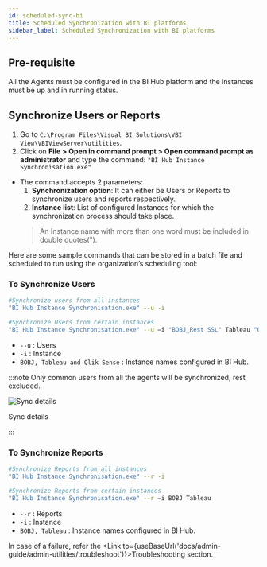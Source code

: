 ```yaml
---
id: scheduled-sync-bi
title: Scheduled Synchronization with BI platforms
sidebar_label: Scheduled Synchronization with BI platforms
---
```



## Pre-requisite

All the Agents must be configured in the BI Hub platform and the instances must be up and in running status.

## Synchronize Users or Reports

1. Go to `C:\Program Files\Visual BI Solutions\VBI View\VBIViewServer\utilities`.
2. Click on **File > Open in command prompt > Open command prompt as administrator** and type the command: `"BI Hub Instance Synchronisation.exe"`
 - The command accepts 2 parameters:
   1. **Synchronization option**: It can either be Users or Reports to synchronize users and reports respectively.
   1. **Instance list**: List of configured Instances for which the synchronization process should take place. 
   > An Instance name with more than one word must be included in double quotes(").

Here are some sample commands that can be stored in a batch file and scheduled to run using the organization’s scheduling tool:

### To Synchronize Users

```bash
#Synchronize users from all instances
"BI Hub Instance Synchronisation.exe" --u -i

#Synchronize Users from certain instances
"BI Hub Instance Synchronisation.exe" --u –i "BOBJ_Rest SSL" Tableau "QlikSense SSL"
```
- `--u` : Users
- `-i` : Instance
- `BOBJ, Tableau and Qlik Sense` : Instance names configured in BI Hub.

:::note
Only common users from all the agents will be synchronized, rest excluded.
  <div class="center">
    <Zoom>
      <img alt="Sync details" src={useBaseUrl('doc-images/admin-guide/admin-utilities/agents-users-sync.png')}/>
    </Zoom>
    <p>Sync details</p>
  </div>
:::

### To Synchronize Reports

```bash
#Synchronize Reports from all instances
"BI Hub Instance Synchronisation.exe" --r -i

#Synchronize Reports from certain instances
"BI Hub Instance Synchronisation.exe" --r –i BOBJ Tableau
```

- `--r` : Reports
- `-i` : Instance
- `BOBJ, Tableau` : Instance names configured in BI Hub.

In case of a failure, refer the <Link to={useBaseUrl('docs/admin-guide/admin-utilities/troubleshoot')}>Troubleshooting</Link> section.
